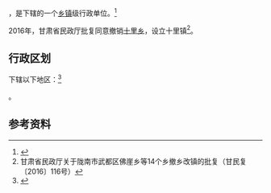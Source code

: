 {{中国乡级行政区|62/12/25/211/000}}

'''{{PAGENAMEBASE}}'''，是{{PRC admin/fullname|62/12/25/211/000|3}}下辖的一个[[乡镇|乡镇]]级行政单位。<ref>{{PRC admin/ref sgc|{{PRC admin/parent|62/12/25/211/000}}}}</ref>

2016年，甘肃省民政厅批复同意撤销[[十里乡_(西和县)|十里乡]]，设立十里镇<ref>甘肃省民政厅关于陇南市武都区佛崖乡等14个乡撤乡改镇的批复（甘民复〔2016〕116号）</ref>。

== 行政区划 ==

{{PAGENAMEBASE}}下辖以下地区：<ref>{{PRC admin/ref sgc|62/12/25/211/000}}</ref>

{{PRC admin/children|62/12/25/211/000}}。

== 参考资料 ==

{{reflist}}

{{行政区划小作品}}
{{PRC admin/navcat|62/12/25/211/000}}